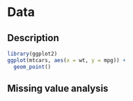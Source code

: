 # Data

## Description
```r
library(ggplot2)
ggplot(mtcars, aes(x = wt, y = mpg)) +
  geom_point()
```


## Missing value analysis


